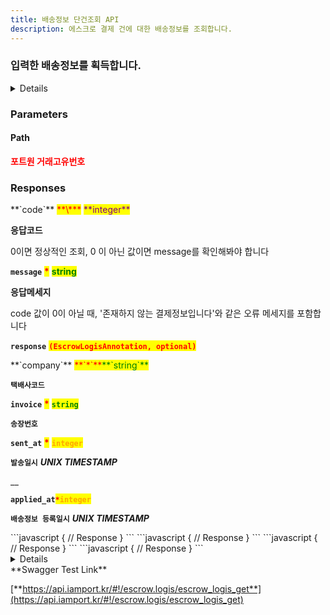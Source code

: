 ```yaml
---
title: 배송정보 단건조회 API
description: 에스크로 결제 건에 대한 배송정보를 조회합니다.
---
```



### 입력한 배송정보를 획득합니다.

<Details>
<p slot="summary"><strong>지원되는 PG사 확인하기</strong></p>

- KG이니시스
- NHN KCP
- 키움페이((구) 다우, 페이조아)
- KSNET
- (신) 스마트로 (PG사와의 사전 계약이 반드시 필요합니다.)
- (신) 나이스페이먼츠
- 웰컴페이먼츠

</Details>

<Swagger method="get" path="/escrows/logis/{imp_uid}" baseUrl="https://api.iamport.kr" summary="등록한 배송정보를 단건 획득합니다.">
<SwaggerDescription>

</SwaggerDescription>

### Parameters

#### Path

<SwaggerParameter name="imp_uid" type="String" required="true">
<mark style="color:red;">

**포트원 거래고유번호**

</mark>

</SwaggerParameter>

### Responses

<SwaggerResponse status="200: OK" description="성공">
<Tabs>
<Tab title="EscrowLogisResponse">
**`code`** <mark style="color:red;">**\***</mark> <mark style="color:purple;">**integer**</mark>

**응답코드**

0이면 정상적인 조회, 0 이 아닌 값이면 message를 확인해봐야 합니다

**`message`** <mark style="color:red;">**\***</mark> <mark style="color:green;">**string**</mark>

**응답메세지**

code 값이 0이 아닐 때, '존재하지 않는 결제정보입니다'와 같은 오류 메세지를 포함합니다

**`response`** <mark style="color:red;">**`(EscrowLogisAnnotation, optional)`**</mark>

</Tab>
</Tabs>

<Tabs>
<Tab title="EscrowLogisAnnotation">
**`company`** <mark style="color:red;">**`*`**</mark><mark style="color:green;">**`string`**</mark>

**`택배사코드`**

**`invoice`** <mark style="color:red;">**\***</mark> <mark style="color:green;">**`string`**</mark>

**`송장번호`**

**`sent_at`** <mark style="color:red;">**\***</mark> <mark style="color:orange;">**`integer`**</mark>

**`발송일시`** _**UNIX TIMESTAMP**_

\_\_

**`applied_at`**_<mark style="color:red;">**`*`**</mark>_<mark style="color:orange;">**`integer`**</mark>

**`배송정보 등록일시`** _**UNIX TIMESTAMP**_

</Tab>
</Tabs>

</SwaggerResponse>

<SwaggerResponse status="400: Bad Request" description="필수 파라미터가 누락되거나 (PG사별로 필수 여부가 다를 수 있음), 지원하는 않는 PG사인 경우">
```javascript
{
    // Response
}
```

</SwaggerResponse>

<SwaggerResponse status="401: Unauthorized" description="인증 Token이 전달되지 않았거나 유효하지 않은 경우">
```javascript
{
    // Response
}
```

</SwaggerResponse>

<SwaggerResponse status="404: Not Found" description="배송정보를 조회할 거래건이 존재하지 않음">
```javascript
{
    // Response
}
```

</SwaggerResponse>

<SwaggerResponse status="500: Internal Server Error" description="배송정보 조회 도중 오류 발생">
```javascript
{
    // Response
}
```

</SwaggerResponse>

</Swagger>

<Details>
<p slot="summary">Response Model Schema</p>

```json
{
  "code": 0,
  "message": "string",
  "response": {
    "company": "string",
    "invoice": "string",
    "sent_at": 0,
    "applied_at": 0
  }
}
```

</Details>

<Hint style="success">
**Swagger Test Link**

[**https://api.iamport.kr/#!/escrow.logis/escrow_logis_get**](https://api.iamport.kr/#!/escrow.logis/escrow_logis_get)

</Hint>
